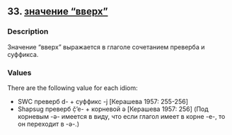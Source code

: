 ## 33. <a href =  'https://agricolamz.github.io/The_Circassian_Isoglosses_Database/33.html'>значение "вверх"</a>
### Description

Значение "вверх" выражается в глаголе сочетанием преверба и суффикса.

### Values
There are the following value for each idiom:

* SWC  преверб d- + суффикс -j [Керашева 1957: 255-256] 
* Shapsug  преверб č̣’e- + корневой ə [Керашева 1957: 256] (Под корневым -ə- имеется в виду, что если глагол имеет в корне -e-, то он переходит в -ə-.)

